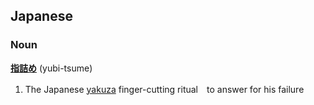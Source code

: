 ==Japanese==
===Noun===
'''[[指]][[詰]]め''' (yubi-tsume)

# The Japanese [[yakuza]] finger-cutting ritual　to answer for his failure